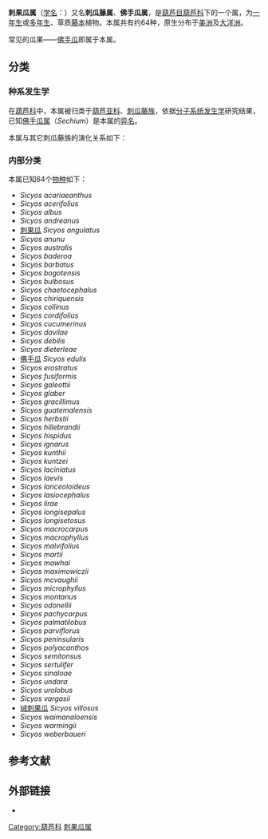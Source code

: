 {{Automatic Taxobox
| image = Sicyos_angulatus_001.JPG
| image_caption =[[刺果瓜|刺果瓜]] ''Sicyos angulatus''
| taxon = Sicyos
| authority =  [[L.|L.]], 1753
| type species =[[刺果瓜|刺果瓜]]<br>''Sicyos angulatus''
| type species authority =  [[L.|L.]], 1753
| diversity =约64种
| diversity link=#分类
| diversity ref={{r|powo}}
| synonyms ref={{r|powo}}
| synonyms ={{collapsible list|
*''Ahzolia''{{small| Standl. & Steyerm.}}
*''Anomalosicyos''{{small| Gentry}}
*''Baderoa''{{small| Bertol. ex Hook.}}
*''Bryoniastrum''{{small| Heist. ex Fabr.}}
*''Chayota''{{small| Jacq.}}
*''Chocho''{{small| Adans.}}
*''Cladocarpa''{{small| (H.St.John) H.St.John}}
*''Costarica''{{small| L.D.Gómez}}
*''Frantzia''{{small| Pittier}}
*''Micrampelis''{{small| Raf.}}
*''Polakowskia''{{small| Pittier}}
*''Sarx''{{small| H.St.John}}
*''Sechium''{{small| P.Browne}}
*''Sicyocarya''{{small| (A.Gray) H.St.John}}
*''Sicyoides''{{small| Mill.}}
*''Skottsbergiliana''{{small| H.St.John}}
 }}
}}
'''刺果瓜属'''（[[学名|学名]]：{{lang|la|''Sicyos''}}）又名'''刺瓜藤属'''、'''佛手瓜属'''，是[[葫芦目|葫芦目]][[葫芦科|葫芦科]]下的一个属，为[[一年生|一年生]]或[[多年生|多年生]]、草质[[藤本|藤本]]植物。本属共有约64种，原生分布于[[美洲|美洲]]及[[大洋洲|大洋洲]]。{{r|powo}}

常见的瓜果——[[佛手瓜|佛手瓜]]即属于本属。{{r|powo}}

==分类==
===种系发生学===
在[[葫芦科|葫芦科]]中，本属被归类于[[葫芦亚科|葫芦亚科]]、[[刺瓜藤族|刺瓜藤族]]，依据[[分子系统发生学|分子系统发生学]]研究结果，已知[[佛手瓜属|佛手瓜属]]（''Sechium''）是本属的[[异名|异名]]。{{r|powo|Sebastian}}

本属与其它刺瓜藤族的演化关系如下：
{{刺瓜藤族支序分类法}}

===内部分类===
本属已知64个[[物种|物种]]如下{{r|powo}}：
{{colbegin|3}}
*''Sicyos acariaeanthus''{{small| Harms}}
*''Sicyos acerifolius''{{small| Brandegee}}
*''Sicyos albus''{{small| (H.St.John) I.Telford}}
*''Sicyos andreanus''{{small| Cogn.}}
*[[刺果瓜|刺果瓜]] ''Sicyos angulatus''{{small| L.}}
*''Sicyos anunu''{{small| (H.St.John) I.Telford}}
*''Sicyos australis''{{small| Endl.}}
*''Sicyos baderoa''{{small| Hook. & Arn.}}
*''Sicyos barbatus''{{small| (Gentry) C.Jeffrey}}
*''Sicyos bogotensis''{{small| Cogn.}}
*''Sicyos bulbosus''{{small| Rodr.-Arév., Lira & Dávila}}
*''Sicyos chaetocephalus''{{small| Harms}}
*''Sicyos chiriquensis''{{small| Hammel & D'Arcy}}
*''Sicyos collinus''{{small| B.L.Rob. & Fernald}}
*''Sicyos cordifolius''{{small| Rodr.-Arév., Lira & Dávila}}
*''Sicyos cucumerinus''{{small| A.Gray}}
*''Sicyos davilae''{{small| Rodr.-Arév. & Lira}}
*''Sicyos debilis''{{small| Cogn.}}
*''Sicyos dieterleae''{{small| Rodr.-Arév. & Lira}}
*[[佛手瓜|佛手瓜]] ''Sicyos edulis''{{small| Jacq.}}
*''Sicyos erostratus''{{small| H.St.John}}
*''Sicyos fusiformis''{{small| Cogn.}}
*''Sicyos galeottii''{{small| Cogn.}}
*''Sicyos glaber''{{small| Wooton}}
*''Sicyos gracillimus''{{small| Cogn.}}
*''Sicyos guatemalensis''{{small| Standl. & Steyerm.}}
*''Sicyos herbstii''{{small| (H.St.John) I.Telford}}
*''Sicyos hillebrandii''{{small| H.St.John}}
*''Sicyos hispidus''{{small| Hillebr.}}
*''Sicyos ignarus''{{small| Mart.Crov.}}
*''Sicyos kunthii''{{small| Cogn.}}
*''Sicyos kuntzei''{{small| Cogn.}}
*''Sicyos laciniatus''{{small| L.}}
*''Sicyos laevis''{{small| A.Gray}}
*''Sicyos lanceoloideus''{{small| (H.St.John) W.L.Wagner & D.R.Herbst}}
*''Sicyos lasiocephalus''{{small| Skottsb.}}
*''Sicyos lirae''{{small| Rodr.-Arév.}}
*''Sicyos longisepalus''{{small| Cogn.}}
*''Sicyos longisetosus''{{small| Cogn.}}
*''Sicyos macrocarpus''{{small| Cogn.}}
*''Sicyos macrophyllus''{{small| A.Gray}}
*''Sicyos malvifolius''{{small| Griseb.}}
*''Sicyos martii''{{small| Cogn.}}
*''Sicyos mawhai''{{small| I.Telford & P.Sebastian}}
*''Sicyos maximowiczii''{{small| Cogn.}}
*''Sicyos mcvaughii''{{small| Rodr.-Arév., Lira & Calzada}}
*''Sicyos microphyllus''{{small| Kunth}}
*''Sicyos montanus''{{small| Poepp. & Endl.}}
*''Sicyos odonellii''{{small| Mart.Crov.}}
*''Sicyos pachycarpus''{{small| Hook. & Arn.}}
*''Sicyos palmatilobus''{{small| Cogn.}}
*''Sicyos parviflorus''{{small| Willd.}}
*''Sicyos peninsularis''{{small| Brandegee}}
*''Sicyos polyacanthos''{{small| Cogn.}}
*''Sicyos semitonsus''{{small| H.St.John}}
*''Sicyos sertulifer''{{small| Cogn.}}
*''Sicyos sinaloae''{{small| Brandegee}}
*''Sicyos undara''{{small| I.Telford & P.Sebastian}}
*''Sicyos urolobus''{{small| Harms}}
*''Sicyos vargasii''{{small| Standl. & F.A.Barkley}}
*[[绒刺果瓜|绒刺果瓜]] ''Sicyos villosus''{{small| Hook.f.}}
*''Sicyos waimanaloensis''{{small| H.St.John}}
*''Sicyos warmingii''{{small| Cogn.}}
*''Sicyos weberbaueri''{{small| Harms}}
{{colend}}

== 参考文献 ==
{{Reflist|refs=
<ref name="powo">{{cite web |title=''Sicyos'' L. |url=http://www.plantsoftheworldonline.org/taxon/urn:lsid:ipni.org:names:327456-2 |website=''Plants of the World Online'' |publisher=Kew Science |accessdate=2020-12-11 |language=en |archive-date=2019-10-23 |archive-url=https://web.archive.org/web/20191023100050/http://www.plantsoftheworldonline.org/taxon/urn:lsid:ipni.org:names:327456-2 |dead-url=no }}</ref>
<ref name="Sebastian">{{cite journal |last1=Sebastian |first1=Patrizia |last2=Schaefer |first2=Hanno |last3=Lira |first3=Rafael |last4=Telford |first4=Ian R. H. |last5=Renner |first5=Susanne S. |title=Radiation following long-distance dispersal: the contributions of time, opportunity and diaspore morphology in Sicyos (Cucurbitaceae) |journal=''Journal of Biogeography'' |date=2012 |volume=39 |issue=8 |pages=1427–1438 |doi=10.1111/j.1365-2699.2012.02695.x}}</ref>
}}

== 外部链接  ==
* {{wikispecies-inline|Sicyos}}
{{Taxonbar}}

[[Category:葫芦科|Category:葫芦科]]
[[Category:刺果瓜属|]]